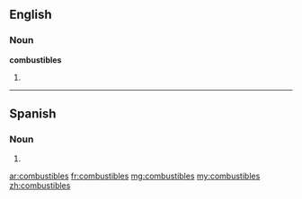 ==English==

===Noun===
'''combustibles'''

# {{plural of|combustible}}

----

==Spanish==

===Noun===
{{head|es|noun form|g=m|g2=p}}
# {{plural of|combustible|lang=es|nocat=1}}

[[ar:combustibles]]
[[fr:combustibles]]
[[mg:combustibles]]
[[my:combustibles]]
[[zh:combustibles]]